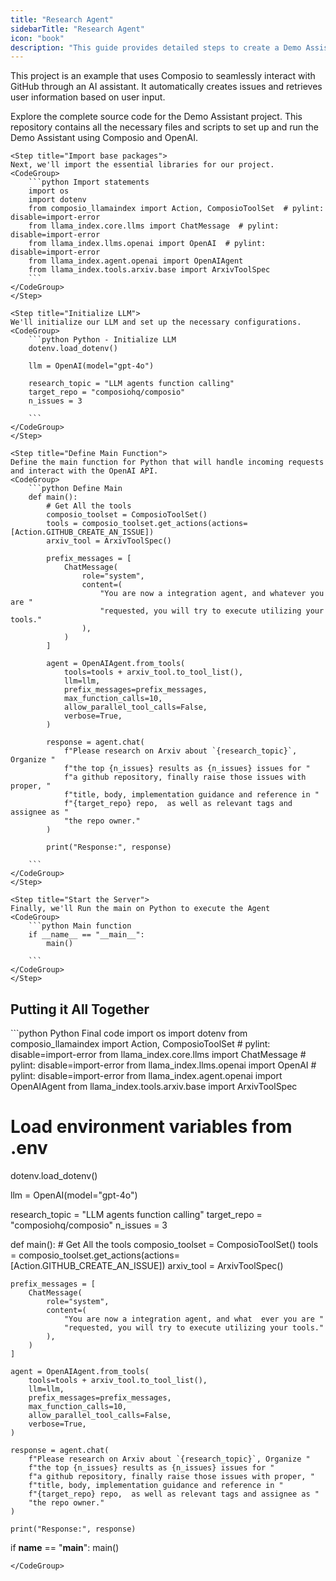 ```yaml
---
title: "Research Agent"
sidebarTitle: "Research Agent"
icon: "book"
description: "This guide provides detailed steps to create a Demo Assistant using Composio and OpenAI. You will build a system capable of interacting with GitHub to create issues and fetch user information."
---
```

This project is an example that uses Composio to seamlessly interact with GitHub through an AI assistant. It automatically creates issues and retrieves user information based on user input.




<Tabs>
<Tab title="Python">
<Card color="#7bee0c" title="Research Agent GitHub Repository" icon="github" href="https://github.com/ComposioHQ/composio/tree/master/python/examples/arxiv-research-reporter">
  Explore the complete source code for the Demo Assistant project. This repository contains all the necessary files and scripts to set up and run the Demo Assistant using Composio and OpenAI.
  <CardBody>
  </CardBody>
</Card>
<Steps>

    <Step title="Import base packages">
    Next, we'll import the essential libraries for our project.
    <CodeGroup>
        ```python Import statements
        import os
        import dotenv
        from composio_llamaindex import Action, ComposioToolSet  # pylint: disable=import-error
        from llama_index.core.llms import ChatMessage  # pylint: disable=import-error
        from llama_index.llms.openai import OpenAI  # pylint: disable=import-error
        from llama_index.agent.openai import OpenAIAgent
        from llama_index.tools.arxiv.base import ArxivToolSpec
        ```
    </CodeGroup>
    </Step>

    <Step title="Initialize LLM">
    We'll initialize our LLM and set up the necessary configurations.
    <CodeGroup>
        ```python Python - Initialize LLM
        dotenv.load_dotenv()

        llm = OpenAI(model="gpt-4o")

        research_topic = "LLM agents function calling"
        target_repo = "composiohq/composio"
        n_issues = 3
        
        ```
    </CodeGroup>
    </Step>

    <Step title="Define Main Function">
    Define the main function for Python that will handle incoming requests and interact with the OpenAI API.
    <CodeGroup>
        ```python Define Main
        def main():
            # Get All the tools
            composio_toolset = ComposioToolSet()
            tools = composio_toolset.get_actions(actions=[Action.GITHUB_CREATE_AN_ISSUE])
            arxiv_tool = ArxivToolSpec()

            prefix_messages = [
                ChatMessage(
                    role="system",
                    content=(
                        "You are now a integration agent, and whatever you are "
                        "requested, you will try to execute utilizing your tools."
                    ),
                )
            ]

            agent = OpenAIAgent.from_tools(
                tools=tools + arxiv_tool.to_tool_list(),
                llm=llm,
                prefix_messages=prefix_messages,
                max_function_calls=10,
                allow_parallel_tool_calls=False,
                verbose=True,
            )

            response = agent.chat(
                f"Please research on Arxiv about `{research_topic}`, Organize "
                f"the top {n_issues} results as {n_issues} issues for "
                f"a github repository, finally raise those issues with proper, "
                f"title, body, implementation guidance and reference in "
                f"{target_repo} repo,  as well as relevant tags and assignee as "
                "the repo owner."
            )

            print("Response:", response)
        
        ```
    </CodeGroup>
    </Step>

    <Step title="Start the Server">
    Finally, we'll Run the main on Python to execute the Agent
    <CodeGroup>
        ```python Main function 
        if __name__ == "__main__":
            main()

        ```
    </CodeGroup>
    </Step>

</Steps>
</Tab>

</Tabs>















## Putting it All Together

<CodeGroup>
```python Python Final code
import os
import dotenv
from composio_llamaindex import Action, ComposioToolSet  # pylint: disable=import-error
from llama_index.core.llms import ChatMessage  # pylint: disable=import-error
from llama_index.llms.openai import OpenAI  # pylint: disable=import-error
from llama_index.agent.openai import OpenAIAgent
from llama_index.tools.arxiv.base import ArxivToolSpec

# Load environment variables from .env
dotenv.load_dotenv()

llm = OpenAI(model="gpt-4o")

research_topic = "LLM agents function calling"
target_repo = "composiohq/composio"
n_issues = 3


def main():
    # Get All the tools
    composio_toolset = ComposioToolSet()
    tools = composio_toolset.get_actions(actions=[Action.GITHUB_CREATE_AN_ISSUE])
    arxiv_tool = ArxivToolSpec()

    prefix_messages = [
        ChatMessage(
            role="system",
            content=(
                "You are now a integration agent, and what  ever you are "
                "requested, you will try to execute utilizing your tools."
            ),
        )
    ]

    agent = OpenAIAgent.from_tools(
        tools=tools + arxiv_tool.to_tool_list(),
        llm=llm,
        prefix_messages=prefix_messages,
        max_function_calls=10,
        allow_parallel_tool_calls=False,
        verbose=True,
    )

    response = agent.chat(
        f"Please research on Arxiv about `{research_topic}`, Organize "
        f"the top {n_issues} results as {n_issues} issues for "
        f"a github repository, finally raise those issues with proper, "
        f"title, body, implementation guidance and reference in "
        f"{target_repo} repo,  as well as relevant tags and assignee as "
        "the repo owner."
    )

    print("Response:", response)


if __name__ == "__main__":
    main()

```
</CodeGroup>